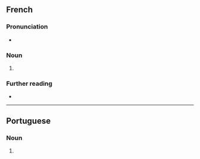 {{also|Chantilly}}

==French==

===Pronunciation===
* {{audio|fr|LL-Q150 (fra)-Lepticed7-chantilly.wav|Audio}}

===Noun===
{{fr-noun|f}}

# {{l|en|Chantilly cream}}

===Further reading===
* {{R:TLFi}}

----

==Portuguese==

===Noun===
{{pt-noun|m|-}}

# {{alternative spelling of|pt|chantili}}